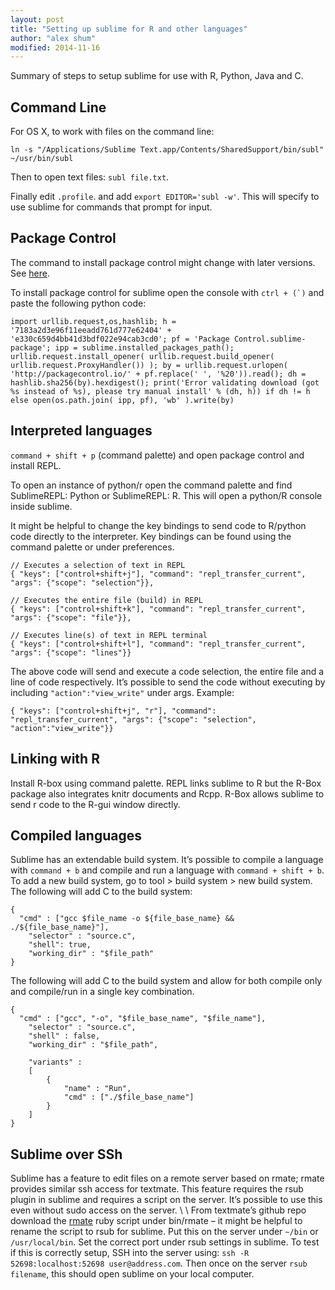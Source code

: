 ```yaml
---
layout: post
title: "Setting up sublime for R and other languages"
author: "alex shum"
modified: 2014-11-16
---
```

Summary of steps to setup sublime for use with R, Python, Java and C.

Command Line
------------
For OS X, to work with files on the command line:
```
ln -s "/Applications/Sublime Text.app/Contents/SharedSupport/bin/subl" ~/usr/bin/subl
```
Then to open text files: ```subl file.txt```.

Finally edit ```.profile```.  and add ```export EDITOR='subl -w'```.  This will specify to use sublime for commands that prompt for input.

Package Control
---------------
The command to install package control might change with later versions.  See [here](https://sublime.wbond.net/installation#Simple).

To install package control for sublime open the console with ``ctrl + (`)`` and paste the following python code:

```
import urllib.request,os,hashlib; h = '7183a2d3e96f11eeadd761d777e62404' + 'e330c659d4bb41d3bdf022e94cab3cd0'; pf = 'Package Control.sublime-package'; ipp = sublime.installed_packages_path(); urllib.request.install_opener( urllib.request.build_opener( urllib.request.ProxyHandler()) ); by = urllib.request.urlopen( 'http://packagecontrol.io/' + pf.replace(' ', '%20')).read(); dh = hashlib.sha256(by).hexdigest(); print('Error validating download (got %s instead of %s), please try manual install' % (dh, h)) if dh != h else open(os.path.join( ipp, pf), 'wb' ).write(by)
```

Interpreted languages
---------------------------
```command + shift + p``` (command palette) and open package control and install REPL.  

To open an instance of python/r open the command palette and find SublimeREPL: Python or SublimeREPL: R.  This will open a python/R console inside sublime.

It might be helpful to change the key bindings to send code to R/python code directly to the interpreter.  Key bindings can be found using the command palette or under preferences.  
```
// Executes a selection of text in REPL
{ "keys": ["control+shift+j"], "command": "repl_transfer_current", "args": {"scope": "selection"}},

// Executes the entire file (build) in REPL
{ "keys": ["control+shift+k"], "command": "repl_transfer_current", "args": {"scope": "file"}},
	 
// Executes line(s) of text in REPL terminal
{ "keys": ["control+shift+l"], "command": "repl_transfer_current", "args": {"scope": "lines"}}
```
The above code will send and execute a code selection, the entire file and a line of code respectively.  It's possible to send the code without executing by including ```"action":"view_write"``` under args.  Example:
```
{ "keys": ["control+shift+j", "r"], "command": "repl_transfer_current", "args": {"scope": "selection", "action":"view_write"}}
```

Linking with R
--------------
Install R-box using command palette.  REPL links sublime to R but the R-Box package also integrates knitr documents and Rcpp.  R-Box allows sublime to send r code to the R-gui window directly.

Compiled languages
------------------
Sublime has an extendable build system.  It's possible to compile a language with ```command + b``` and compile and run a language with ```command + shift + b```.  To add a new build system, go to tool > build system > new build system.  The following will add C to the build system:
```
{
  "cmd" : ["gcc $file_name -o ${file_base_name} && ./${file_base_name}"],
	"selector" : "source.c",
	"shell": true,
	"working_dir" : "$file_path"
}
```

The following will add C to the build system and allow for both compile only and compile/run in a single key combination.
```
{
  "cmd" : ["gcc", "-o", "$file_base_name", "$file_name"],
	"selector" : "source.c",
	"shell" : false,
	"working_dir" : "$file_path",

	"variants" :
	[
		{
			"name" : "Run",
			"cmd" : ["./$file_base_name"]
		}
	]
}
```

Sublime over SSh
----------------
Sublime has a feature to edit files on a remote server based on rmate; rmate provides similar ssh access for textmate.  This feature requires the rsub plugin in sublime and requires a script on the server.  It's possible to use this even without sudo access on the server.  \\
\\
From textmate's github repo download the [rmate](https://github.com/textmate/rmate) ruby script under bin/rmate -- it might be helpful to rename the script to rsub for sublime.  Put this on the server under ```~/bin``` or ```/usr/local/bin```.  Set the correct port under rsub settings in sublime.  To test if this is correctly setup, SSH into the server using: ```ssh -R 52698:localhost:52698 user@address.com```.  Then once on the server ```rsub filename```, this should open sublime on your local computer.